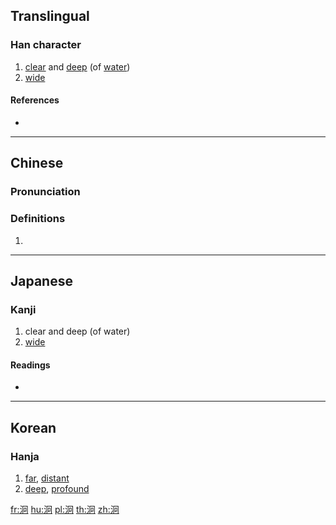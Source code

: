 {{character info/new}}
==Translingual==

===Han character===
{{Han char|rn=85|rad=水|as=05|sn=8|four=37120|canj=EBR|ids=⿰氵冋}}

# [[clear]] and [[deep]] (of [[water]])
# [[wide]]

====References====
* {{Han ref|kx=0615.030|dkj=17265|dj=1009.020|hdz=31586.050|uh=6CC2|ud=27842|bh=CCF9|bd=52473}}

----

==Chinese==
{{zh-forms}}

===Pronunciation===
{{zh-pron
|m=jiǒng
|c=gwing2
|mc=y
|oc=y
|ma=
|cat=a
}}

===Definitions===
{{zh-hanzi}}

# {{rfdef|lang=zh}}

----

==Japanese==

===Kanji===
{{ja-kanji|grade=|rs=水05}}

# clear and deep (of water)
# [[wide]]

====Readings====
* {{ja-readings|on=[[けい]] (kei), [[ぎょう]] (gyō)|kun=[[さむい]] (samui)}}

----

==Korean==

===Hanja===
{{ko-hanja|hangeul=형|eumhun=|rv=hyeong|mr=hyŏng|y=hyeng}}

# [[far]], [[distant]]
# [[deep]], [[profound]]

[[fr:泂]]
[[hu:泂]]
[[pl:泂]]
[[th:泂]]
[[zh:泂]]